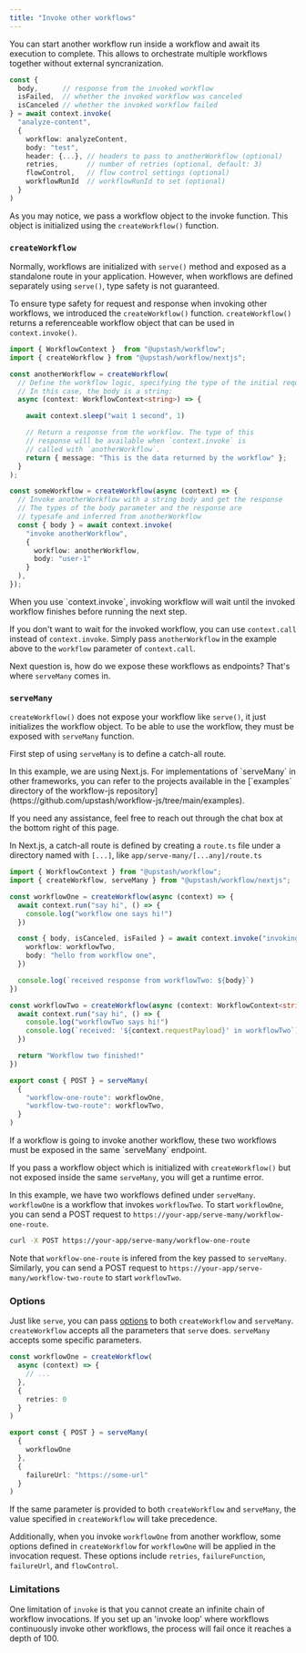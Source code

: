```yaml
---
title: "Invoke other workflows"
---
```


You can start another workflow run inside a workflow and await its execution to complete.
This allows to orchestrate multiple workflows together without external syncranization.

```typescript
const {
  body,      // response from the invoked workflow
  isFailed,  // whether the invoked workflow was canceled
  isCanceled // whether the invoked workflow failed
} = await context.invoke(
  "analyze-content",
  {
    workflow: analyzeContent,
    body: "test",
    header: {...}, // headers to pass to anotherWorkflow (optional)
    retries,       // number of retries (optional, default: 3)
    flowControl,   // flow control settings (optional)
    workflowRunId  // workflowRunId to set (optional)
  }
)
```

As you may notice, we pass a workflow object to the invoke function. This object is initialized using the `createWorkflow()` function.

### `createWorkflow`

Normally, workflows are initialized with `serve()` method and exposed as a standalone route in your application.
However, when workflows are defined separately using `serve()`, type safety is not guaranteed.

To ensure type safety for request and response when invoking other workflows, we introduced the `createWorkflow()` function.
`createWorkflow()` returns a referenceable workflow object that can be used in `context.invoke()`.

```typescript {2, 5-7, 10-14, 19-28}
import { WorkflowContext }  from "@upstash/workflow";
import { createWorkflow } from "@upstash/workflow/nextjs";

const anotherWorkflow = createWorkflow(
  // Define the workflow logic, specifying the type of the initial request body.
  // In this case, the body is a string:
  async (context: WorkflowContext<string>) => {

    await context.sleep("wait 1 second", 1)

    // Return a response from the workflow. The type of this
    // response will be available when `context.invoke` is
    // called with `anotherWorkflow`.
    return { message: "This is the data returned by the workflow" };
  }
);

const someWorkflow = createWorkflow(async (context) => {
  // Invoke anotherWorkflow with a string body and get the response
  // The types of the body parameter and the response are
  // typesafe and inferred from anotherWorkflow
  const { body } = await context.invoke(
    "invoke anotherWorkflow",
    {
      workflow: anotherWorkflow,
      body: "user-1"
    }
  ),
});
```

<Note>
  When you use `context.invoke`, invoking workflow will wait until the invoked workflow finishes before running the next step.

  If you don't want to wait for the invoked workflow, you can use `context.call` instead of `context.invoke`. Simply pass `anotherWorkflow` in the example above to the `workflow` parameter of `context.call`.
</Note>


Next question is, how do we expose these workflows as endpoints? That's where `serveMany` comes in.

### `serveMany`

`createWorkflow()` does not expose your workflow like `serve()`, it just initializes the workflow object.
To be able to use the workflow, they must be exposed with `serveMany` function.

First step of using `serveMany` is to define a catch-all route.

<Note>
  In this example, we are using Next.js. For implementations of `serveMany` in other frameworks, you can refer to the projects available in the [`examples` directory of the workflow-js repository](https://github.com/upstash/workflow-js/tree/main/examples).

  If you need any assistance, feel free to reach out through the chat box at the bottom right of this page.
</Note>

In Next.js, a catch-all route is defined by creating a `route.ts` file under a directory named with `[...]`, like `app/serve-many/[...any]/route.ts`

```ts app/serve-many/[...any]/route.ts {26-31} 
import { WorkflowContext } from "@upstash/workflow";
import { createWorkflow, serveMany } from "@upstash/workflow/nextjs";

const workflowOne = createWorkflow(async (context) => {
  await context.run("say hi", () => {
    console.log("workflow one says hi!")
  })

  const { body, isCanceled, isFailed } = await context.invoke("invoking other", {
    workflow: workflowTwo,
    body: "hello from workflow one",
  })

  console.log(`received response from workflowTwo: ${body}`)
})

const workflowTwo = createWorkflow(async (context: WorkflowContext<string>) => {
  await context.run("say hi", () => {
    console.log("workflowTwo says hi!")
    console.log(`received: '${context.requestPayload}' in workflowTwo`)
  })

  return "Workflow two finished!"
})

export const { POST } = serveMany(
  {
    "workflow-one-route": workflowOne,
    "workflow-two-route": workflowTwo,
  }
)
```

<Warning>
  If a workflow is going to invoke another workflow, these two workflows must be exposed in the same `serveMany` endpoint.
  
  If you pass a workflow object which is initialized with `createWorkflow()` but not exposed inside the same `serveMany`, you will get a runtime error.
</Warning>

In this example, we have two workflows defined under `serveMany`. `workflowOne` is a workflow that invokes `workflowTwo`. To start `workflowOne`, you can send a POST request to `https://your-app/serve-many/workflow-one-route`.

```bash
curl -X POST https://your-app/serve-many/workflow-one-route
```

Note that `workflow-one-route` is infered from the key passed to `serveMany`. Similarly, you can send a POST request to `https://your-app/serve-many/workflow-two-route` to start `workflowTwo`.

### Options

Just like `serve`, you can pass [options](/workflow/basics/serve#options) to both `createWorkflow` and `serveMany`. `createWorkflow` accepts all the parameters that `serve` does. `serveMany` accepts some specific parameters.

```ts {5-7, 14-16} 
const workflowOne = createWorkflow(
  async (context) => {
    // ...
  },
  {
    retries: 0
  }
)

export const { POST } = serveMany(
  {
    workflowOne
  },
  {
    failureUrl: "https://some-url"
  }
)
```

If the same parameter is provided to both `createWorkflow` and `serveMany`, the value specified in `createWorkflow` will take precedence.

Additionally, when you invoke `workflowOne` from another workflow, some options defined in `createWorkflow` for `workflowOne` will be applied in the invocation request. These options include `retries`, `failureFunction`, `failureUrl`, and `flowControl`.

### Limitations

One limitation of `invoke` is that you cannot create an infinite chain of workflow invocations. If you set up an 'invoke loop' where workflows continuously invoke other workflows, the process will fail once it reaches a depth of 100.

